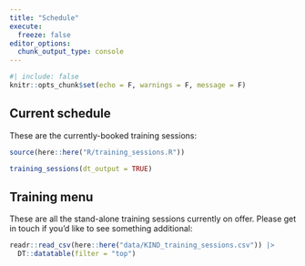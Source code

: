 ---
title: "Schedule"
execute: 
  freeze: false
editor_options: 
  chunk_output_type: console
---

```{r}
#| include: false
knitr::opts_chunk$set(echo = F, warnings = F, message = F)
```

## Current schedule

These are the currently-booked training sessions:

```{r}
source(here::here("R/training_sessions.R"))

training_sessions(dt_output = TRUE) 
```

## Training menu

These are all the stand-alone training sessions currently on offer. Please get in touch if you'd like to see something additional:

```{r}
readr::read_csv(here::here("data/KIND_training_sessions.csv")) |>
  DT::datatable(filter = "top")
```
